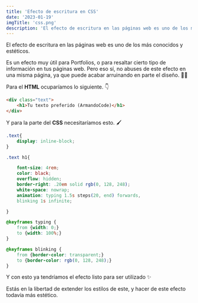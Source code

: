 ```yaml
---
title: 'Efecto de escritura en CSS'
date: '2023-01-19'
imgTitle: 'css.png'
description: 'El efecto de escritura en las páginas web es uno de los más conocidos y estéticos. Mira cómo hacerlo.😉'
---
```


El efecto de escritura en las páginas web es uno de los más conocidos y estéticos. 

Es un efecto muy útil para Portfolios, o para resaltar cierto tipo de información en tus páginas web. Pero eso sí, no abuses de este efecto
en una misma página, ya que puede acabar arruinando en parte el diseño. 🙅‍♂️

Para el **HTML** ocuparíamos lo siguiente. 👇

```html
<div class="text">
    <h1>Tu texto preferido (ArmandoCode)</h1>
</div>
```

Y para la parte del **CSS** necesitaríamos esto. 🖌

```css
.text{
    display: inline-block;
}

.text h1{

    font-size: 4rem;
    color: black;
    overflow: hidden;
    border-right: .20em solid rgb(0, 128, 248);
    white-space: nowrap;
    animation: typing 1.5s steps(20, end) forwards, 
    blinking 1s infinite;

}

@keyframes typing {
    from {width: 0;}
    to {width: 100%;}
}

@keyframes blinking {
    from {border-color: transparent;}
    to {border-color: rgb(0, 128, 248);}
}
```

Y con esto ya tendríamos el efecto listo para ser utilizado ✨

Estás en la libertad de extender los estilos de este, y hacer de este efecto todavía más estético.
